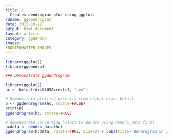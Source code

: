 ```yaml
---
title: |
  Creates dendrogram plot using ggplot.
rdname: ggdendrogram
date: 2015-10-22
output: html_document
layout: article
category: ggdendro
images:
FRONTFOMATTER_IMAGES
---
```


```r
library(ggplot2)
library(ggdendro)
```

```r
### Demonstrate ggdendrogram

library(ggplot2)
hc <- hclust(dist(USArrests), "ave")

# Demonstrate plotting directly from object class hclust
p <- ggdendrogram(hc, rotate=FALSE)
print(p)
ggdendrogram(hc, rotate=TRUE)

# demonstrate converting hclust to dendro using dendro_data first
hcdata <- dendro_data(hc)
ggdendrogram(hcdata, rotate=TRUE, size=2) + labs(title="Dendrogram in ggplot2")



```